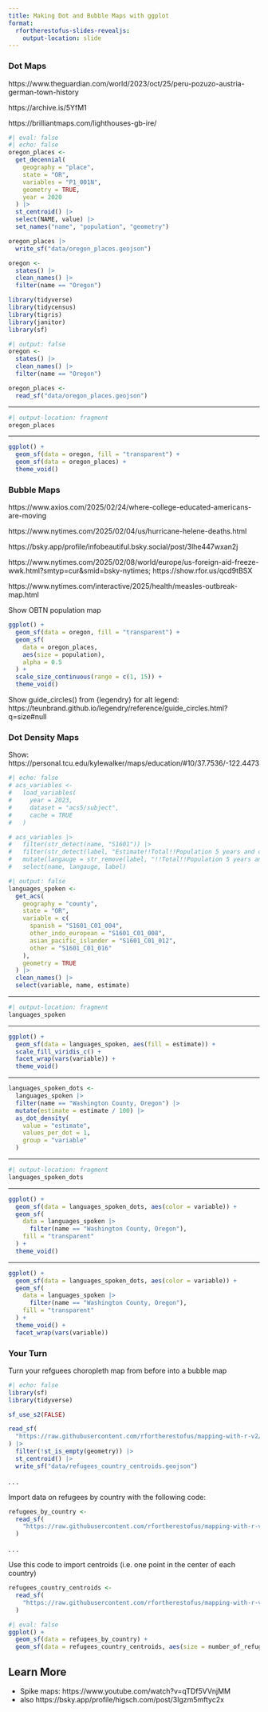 ```yaml
---
title: Making Dot and Bubble Maps with ggplot
format:
  rfortherestofus-slides-revealjs:
    output-location: slide
---
```


### Dot Maps

::: {.notes}
https://www.theguardian.com/world/2023/oct/25/peru-pozuzo-austria-german-town-history

https://archive.is/5YfM1

https://brilliantmaps.com/lighthouses-gb-ire/
:::

```r
#| eval: false
#| echo: false
oregon_places <-
  get_decennial(
    geography = "place",
    state = "OR",
    variables = "P1_001N",
    geometry = TRUE,
    year = 2020
  ) |>
  st_centroid() |>
  select(NAME, value) |>
  set_names("name", "population", "geometry")

oregon_places |>
  write_sf("data/oregon_places.geojson")

oregon <-
  states() |>
  clean_names() |>
  filter(name == "Oregon")
```

```r
library(tidyverse)
library(tidycensus)
library(tigris)
library(janitor)
library(sf)
```

```r
#| output: false
oregon <-
  states() |>
  clean_names() |>
  filter(name == "Oregon")

oregon_places <-
  read_sf("data/oregon_places.geojson")
```

---

```r
#| output-location: fragment
oregon_places
```

---

```r
ggplot() +
  geom_sf(data = oregon, fill = "transparent") +
  geom_sf(data = oregon_places) +
  theme_void()
```

### Bubble Maps

::: {.notes}
https://www.axios.com/2025/02/24/where-college-educated-americans-are-moving

https://www.nytimes.com/2025/02/04/us/hurricane-helene-deaths.html

https://bsky.app/profile/infobeautiful.bsky.social/post/3lhe447wxan2j

https://www.nytimes.com/2025/02/08/world/europe/us-foreign-aid-freeze-wwk.html?smtyp=cur&smid=bsky-nytimes; https://show.rfor.us/qcd9tBSX

https://www.nytimes.com/interactive/2025/health/measles-outbreak-map.html

Show OBTN population map
:::

```r
ggplot() +
  geom_sf(data = oregon, fill = "transparent") +
  geom_sf(
    data = oregon_places,
    aes(size = population),
    alpha = 0.5
  ) +
  scale_size_continuous(range = c(1, 15)) +
  theme_void()
```

::: {.notes}
Show guide_circles() from {legendry} for alt legend: https://teunbrand.github.io/legendry/reference/guide_circles.html?q=size#null
:::


### Dot Density Maps

::: {.notes}
Show: https://personal.tcu.edu/kylewalker/maps/education/#10/37.7536/-122.4473
:::

```r
#| echo: false
# acs_variables <-
#   load_variables(
#     year = 2023,
#     dataset = "acs5/subject",
#     cache = TRUE
#   )

# acs_variables |>
#   filter(str_detect(name, "S1601")) |>
#   filter(str_detect(label, "Estimate!!Total!!Population 5 years and over!!SPEAK A LANGUAGE OTHER THAN ENGLISH!!")) |>
#   mutate(langauge = str_remove(label, "!!Total!!Population 5 years and over!!SPEAK A LANGUAGE OTHER THAN ENGLISH!!")) |>
#   select(name, langauge, label)
```

```r
#| output: false
languages_spoken <-
  get_acs(
    geography = "county",
    state = "OR",
    variable = c(
      spanish = "S1601_C01_004",
      other_indo_european = "S1601_C01_008",
      asian_pacific_islander = "S1601_C01_012",
      other = "S1601_C01_016"
    ),
    geometry = TRUE
  ) |>
  clean_names() |>
  select(variable, name, estimate)
```

---

```r
#| output-location: fragment
languages_spoken
```

---

```r
ggplot() +
  geom_sf(data = languages_spoken, aes(fill = estimate)) +
  scale_fill_viridis_c() +
  facet_wrap(vars(variable)) +
  theme_void()
```

---

```r
languages_spoken_dots <-
  languages_spoken |>
  filter(name == "Washington County, Oregon") |>
  mutate(estimate = estimate / 100) |>
  as_dot_density(
    value = "estimate",
    values_per_dot = 1,
    group = "variable"
  )
```

---

```r
#| output-location: fragment
languages_spoken_dots
```

---

```r
ggplot() +
  geom_sf(data = languages_spoken_dots, aes(color = variable)) +
  geom_sf(
    data = languages_spoken |>
      filter(name == "Washington County, Oregon"),
    fill = "transparent"
  ) +
  theme_void()
```

---

```r
ggplot() +
  geom_sf(data = languages_spoken_dots, aes(color = variable)) +
  geom_sf(
    data = languages_spoken |>
      filter(name == "Washington County, Oregon"),
    fill = "transparent"
  ) +
  theme_void() +
  facet_wrap(vars(variable))
```

### Your Turn {.your-turn}

Turn your refguees choropleth map from before into a bubble map

```r
#| echo: false
library(sf)
library(tidyverse)

sf_use_s2(FALSE)

read_sf(
  "https://raw.githubusercontent.com/rfortherestofus/mapping-with-r-v2/refs/heads/main/data/refugees.geojson"
) |>
  filter(!st_is_empty(geometry)) |> 
  st_centroid() |>
  write_sf("data/refugees_country_centroids.geojson")
```

. . .

Import data on refugees by country with the following code:
```r
refugees_by_country <-
  read_sf(
    "https://raw.githubusercontent.com/rfortherestofus/mapping-with-r-v2/refs/heads/main/data/refugees.geojson"
  )
```

. . .

Use this code to import centroids (i.e. one point in the center of each country)

```r
refugees_country_centroids <-
  read_sf(
    "https://raw.githubusercontent.com/rfortherestofus/mapping-with-r-v2/refs/heads/main/data/refugees_country_centroids.geojson"
  )
```

::: {.notes}
```r
#| eval: false
ggplot() +
  geom_sf(data = refugees_by_country) +
  geom_sf(data = refugees_country_centroids, aes(size = number_of_refugees))
```
:::


## Learn More

- Spike maps: https://www.youtube.com/watch?v=qTDf5VVnjMM 
- also https://bsky.app/profile/higsch.com/post/3lgzm5mftyc2x